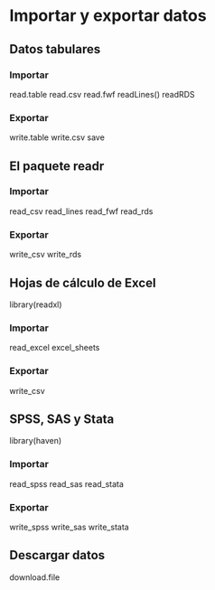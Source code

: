 # Importar y exportar datos

## Datos tabulares

### Importar
read.table
read.csv
read.fwf
readLines()
readRDS

### Exportar
write.table
write.csv
save

## El paquete readr

### Importar
read_csv
read_lines
read_fwf
read_rds

### Exportar
write_csv
write_rds

## Hojas de cálculo de Excel
library(readxl)

### Importar
read_excel
excel_sheets

### Exportar
write_csv

## SPSS, SAS y Stata
library(haven)

### Importar
read_spss
read_sas
read_stata

### Exportar
write_spss
write_sas
write_stata

## Descargar datos
download.file







